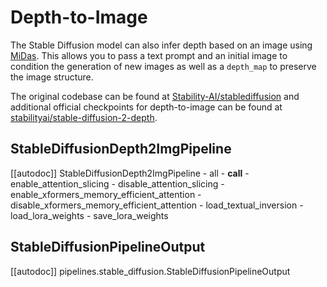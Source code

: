 <!--Copyright 2023 The HuggingFace Team. All rights reserved.

Licensed under the Apache License, Version 2.0 (the "License"); you may not use this file except in compliance with
the License. You may obtain a copy of the License at

http://www.apache.org/licenses/LICENSE-2.0

Unless required by applicable law or agreed to in writing, software distributed under the License is distributed on
an "AS IS" BASIS, WITHOUT WARRANTIES OR CONDITIONS OF ANY KIND, either express or implied. See the License for the
specific language governing permissions and limitations under the License.
-->

# Depth-to-Image

The Stable Diffusion model can also infer depth based on an image using [MiDas](https://github.com/isl-org/MiDaS). This allows you to pass a text prompt and an initial image to condition the generation of new images as well as a `depth_map` to preserve the image structure. 

The original codebase can be found at [Stability-AI/stablediffusion](https://github.com/Stability-AI/stablediffusion#depth-conditional-stable-diffusion) and additional official checkpoints for depth-to-image can be found at [stabilityai/stable-diffusion-2-depth](https://huggingface.co/stabilityai/stable-diffusion-2-depth).

## StableDiffusionDepth2ImgPipeline

[[autodoc]] StableDiffusionDepth2ImgPipeline
	- all
	- __call__
	- enable_attention_slicing
	- disable_attention_slicing
	- enable_xformers_memory_efficient_attention
	- disable_xformers_memory_efficient_attention
	- load_textual_inversion
	- load_lora_weights
	- save_lora_weights

## StableDiffusionPipelineOutput

[[autodoc]] pipelines.stable_diffusion.StableDiffusionPipelineOutput